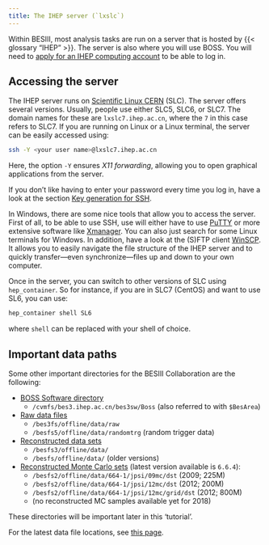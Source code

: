 ```yaml
---
title: The IHEP server (`lxslc`)
---
```


Within BESIII, most analysis tasks are run on a server that is hosted by {{< glossary "IHEP" >}}. The server is also where you will use BOSS. You will need to [apply for an IHEP computing account](https://docbes3.ihep.ac.cn/~offlinesoftware/index.php/Lxslc_account_application) to be able to log in.

## Accessing the server

The IHEP server runs on [Scientific Linux CERN](https://scientificlinux.org/) (SLC). The server offers several versions. Usually, people use either SLC5, SLC6, or SLC7. The domain names for these are `lxslc7.ihep.ac.cn`, where the `7` in this case refers to SLC7. If you are running on Linux or a Linux terminal, the server can be easily accessed using:

```bash
ssh -Y <your user name>@lxslc7.ihep.ac.cn
```

Here, the option `-Y` ensures _X11 forwarding_, allowing you to open graphical applications from the server.

:::{.callout-note}
If you don't like having to enter your password every time you log in, have a look at the section [Key generation for SSH](/appendices/tips.qmd#ssh-keygen).
:::

In Windows, there are some nice tools that allow you to access the server. First of all, to be able to use SSH, use will either have to use [PuTTY](https://www.putty.org/) or more extensive software like [Xmanager](https://www.netsarang.com/en/xmanager/). You can also just search for some Linux terminals for Windows. In addition, have a look at the (S)FTP client [WinSCP](https://winscp.net/eng/index.php). It allows you to easily navigate the file structure of the IHEP server and to quickly transfer―even synchronize―files up and down to your own computer. <!-- cspell:ignore Xmanager -->

:::{.callout-note}
Once in the server, you can switch to other versions of SLC using `hep_container`. So for instance, if you are in SLC7 (CentOS) and want to use SL6, you can use:

```bash
hep_container shell SL6
```

where `shell` can be replaced with your shell of choice.
:::

## Important data paths {#data-paths}

Some other important directories for the BESIII Collaboration are the following:

- [BOSS Software directory](https://docbes3.ihep.ac.cn/~offlinesoftware/index.php/How_to_setup_BOSS_environment_on_lxslc)
  - `/cvmfs/bes3.ihep.ac.cn/bes3sw/Boss` (also referred to with `$BesArea`)
- [Raw data files](https://docbes3.ihep.ac.cn/~offlinesoftware/index.php/Raw_Data)
  - `/bes3fs/offline/data/raw`
  - `/besfs5/offline/data/randomtrg` (random trigger data) <!-- cspell:ignore randomtrg -->
- [Reconstructed data sets](https://docbes3.ihep.ac.cn/~offlinesoftware/index.php/Production)
  - `/besfs3/offline/data/`
  - `/besfs/offline/data/` (older versions)
- [Reconstructed Monte Carlo sets](https://docbes3.ihep.ac.cn/~offlinesoftware/index.php/Jpsi_data) (latest version available is `6.6.4`):
  - `/besfs2/offline/data/664-1/jpsi/09mc/dst` (2009; 225M)
  - `/besfs2/offline/data/664-1/jpsi/12mc/dst` (2012; 200M)
  - `/besfs2/offline/data/664-1/jpsi/12mc/grid/dst` (2012; 800M)
  - (no reconstructed MC samples available yet for 2018)

These directories will be important later in this 'tutorial'.

:::{.callout-note}
For the latest data file locations, see [this page](https://docbes3.ihep.ac.cn/~offlinesoftware/index.php/Production).
:::
